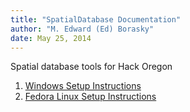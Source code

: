 ```yaml
---
title: "SpatialDatabase Documentation"
author: "M. Edward (Ed) Borasky"
date: May 25, 2014
---
```


Spatial database tools for Hack Oregon

1. [Windows Setup Instructions](https://github.com/hackoregon/SpatialDatabase/blob/master/Docs/Windows-Setup.md)
1. [Fedora Linux Setup Instructions]()
